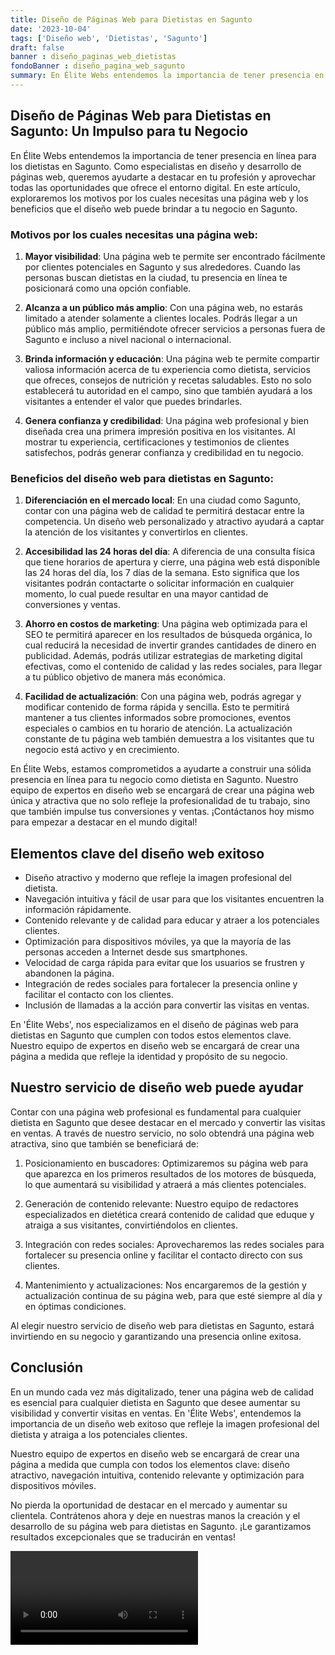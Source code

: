 ```yaml
---
title: Diseño de Páginas Web para Dietistas en Sagunto
date: '2023-10-04'
tags: ['Diseño web', 'Dietistas', 'Sagunto']
draft: false
banner : diseño_paginas_web_dietistas
fondoBanner : diseño_pagina_web_sagunto
summary: En Élite Webs entendemos la importancia de tener presencia en línea para los dietistas en Sagunto. Como especialistas en diseño y desarrollo de páginas web, queremos ayudarte a destacar en tu profesión y aprovechar todas las oportunidades que ofrece el entorno digital. En este artículo, exploraremos los motivos por los cuales necesitas una página web y los beneficios que el diseño web puede brindar a tu negocio en Sagunto.
---
```


## Diseño de Páginas Web para Dietistas en Sagunto: Un Impulso para tu Negocio

En Élite Webs entendemos la importancia de tener presencia en línea para los dietistas en Sagunto. Como especialistas en diseño y desarrollo de páginas web, queremos ayudarte a destacar en tu profesión y aprovechar todas las oportunidades que ofrece el entorno digital. En este artículo, exploraremos los motivos por los cuales necesitas una página web y los beneficios que el diseño web puede brindar a tu negocio en Sagunto.

### Motivos por los cuales necesitas una página web:

1. **Mayor visibilidad**: Una página web te permite ser encontrado fácilmente por clientes potenciales en Sagunto y sus alrededores. Cuando las personas buscan dietistas en la ciudad, tu presencia en línea te posicionará como una opción confiable.

2. **Alcanza a un público más amplio**: Con una página web, no estarás limitado a atender solamente a clientes locales. Podrás llegar a un público más amplio, permitiéndote ofrecer servicios a personas fuera de Sagunto e incluso a nivel nacional o internacional.

3. **Brinda información y educación**: Una página web te permite compartir valiosa información acerca de tu experiencia como dietista, servicios que ofreces, consejos de nutrición y recetas saludables. Esto no solo establecerá tu autoridad en el campo, sino que también ayudará a los visitantes a entender el valor que puedes brindarles.

4. **Genera confianza y credibilidad**: Una página web profesional y bien diseñada crea una primera impresión positiva en los visitantes. Al mostrar tu experiencia, certificaciones y testimonios de clientes satisfechos, podrás generar confianza y credibilidad en tu negocio.

### Beneficios del diseño web para dietistas en Sagunto:

1. **Diferenciación en el mercado local**: En una ciudad como Sagunto, contar con una página web de calidad te permitirá destacar entre la competencia. Un diseño web personalizado y atractivo ayudará a captar la atención de los visitantes y convertirlos en clientes.

2. **Accesibilidad las 24 horas del día**: A diferencia de una consulta física que tiene horarios de apertura y cierre, una página web está disponible las 24 horas del día, los 7 días de la semana. Esto significa que los visitantes podrán contactarte o solicitar información en cualquier momento, lo cual puede resultar en una mayor cantidad de conversiones y ventas.

3. **Ahorro en costos de marketing**: Una página web optimizada para el SEO te permitirá aparecer en los resultados de búsqueda orgánica, lo cual reducirá la necesidad de invertir grandes cantidades de dinero en publicidad. Además, podrás utilizar estrategias de marketing digital efectivas, como el contenido de calidad y las redes sociales, para llegar a tu público objetivo de manera más económica.

4. **Facilidad de actualización**: Con una página web, podrás agregar y modificar contenido de forma rápida y sencilla. Esto te permitirá mantener a tus clientes informados sobre promociones, eventos especiales o cambios en tu horario de atención. La actualización constante de tu página web también demuestra a los visitantes que tu negocio está activo y en crecimiento.

En Élite Webs, estamos comprometidos a ayudarte a construir una sólida presencia en línea para tu negocio como dietista en Sagunto. Nuestro equipo de expertos en diseño web se encargará de crear una página web única y atractiva que no solo refleje la profesionalidad de tu trabajo, sino que también impulse tus conversiones y ventas. ¡Contáctanos hoy mismo para empezar a destacar en el mundo digital!

<GifSeo />

<Cta />

## Elementos clave del diseño web exitoso

- Diseño atractivo y moderno que refleje la imagen profesional del dietista.
- Navegación intuitiva y fácil de usar para que los visitantes encuentren la información rápidamente.
- Contenido relevante y de calidad para educar y atraer a los potenciales clientes.
- Optimización para dispositivos móviles, ya que la mayoría de las personas acceden a Internet desde sus smartphones.
- Velocidad de carga rápida para evitar que los usuarios se frustren y abandonen la página.
- Integración de redes sociales para fortalecer la presencia online y facilitar el contacto con los clientes.
- Inclusión de llamadas a la acción para convertir las visitas en ventas.

En 'Élite Webs', nos especializamos en el diseño de páginas web para dietistas en Sagunto que cumplen con todos estos elementos clave. Nuestro equipo de expertos en diseño web se encargará de crear una página a medida que refleje la identidad y propósito de su negocio.

## Nuestro servicio de diseño web puede ayudar

Contar con una página web profesional es fundamental para cualquier dietista en Sagunto que desee destacar en el mercado y convertir las visitas en ventas. A través de nuestro servicio, no solo obtendrá una página web atractiva, sino que también se beneficiará de:

1. Posicionamiento en buscadores: Optimizaremos su página web para que aparezca en los primeros resultados de los motores de búsqueda, lo que aumentará su visibilidad y atraerá a más clientes potenciales.

2. Generación de contenido relevante: Nuestro equipo de redactores especializados en dietética creará contenido de calidad que eduque y atraiga a sus visitantes, convirtiéndolos en clientes.

3. Integración con redes sociales: Aprovecharemos las redes sociales para fortalecer su presencia online y facilitar el contacto directo con sus clientes.

4. Mantenimiento y actualizaciones: Nos encargaremos de la gestión y actualización continua de su página web, para que esté siempre al día y en óptimas condiciones.

Al elegir nuestro servicio de diseño web para dietistas en Sagunto, estará invirtiendo en su negocio y garantizando una presencia online exitosa.

## Conclusión

En un mundo cada vez más digitalizado, tener una página web de calidad es esencial para cualquier dietista en Sagunto que desee aumentar su visibilidad y convertir visitas en ventas. En 'Élite Webs', entendemos la importancia de un diseño web exitoso que refleje la imagen profesional del dietista y atraiga a los potenciales clientes.

Nuestro equipo de expertos en diseño web se encargará de crear una página a medida que cumpla con todos los elementos clave: diseño atractivo, navegación intuitiva, contenido relevante y optimización para dispositivos móviles.

No pierda la oportunidad de destacar en el mercado y aumentar su clientela. Contrátenos ahora y deje en nuestras manos la creación y el desarrollo de su página web para dietistas en Sagunto. ¡Le garantizamos resultados excepcionales que se traducirán en ventas!

<Video />

<CtaBot job='Dietistas' city='Sagunto'/>

<Gmaps query='Sagunto+españa+maps' />